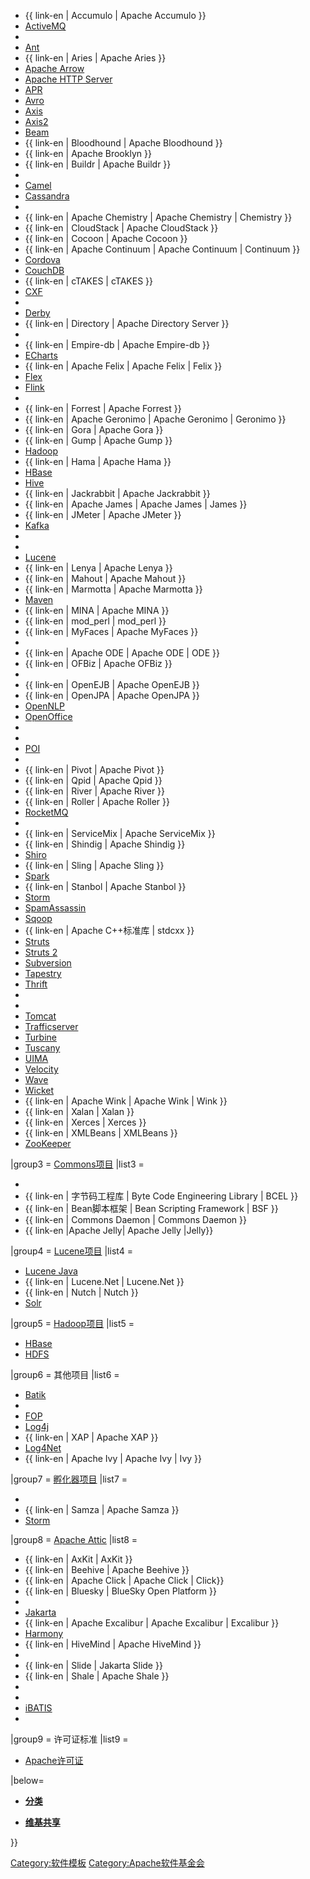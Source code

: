 {{Navbox
| name       = Apache
| title      = [[Apache软件基金会]]
| image      = [[File:Apache Software Foundation Logo (2016).svg|200px|ASF logo]]
| bodyclass  = hlist

| group1 = 顶级项目
| list1  = 
* {{ link-en | Abdera | Apache Abdera }}
* {{ link-en | Accumulo | Apache Accumulo }}
*[[Apache ActiveMQ|ActiveMQ]]
*{{tsl|en|Apache Ambari|Ambari}}
*[[Apache Ant|Ant]]
* {{ link-en | Aries | Apache Aries }}
*[[Apache Arrow]]
*[[Apache HTTP Server]]
*[[Apache可移植运行时|APR]]
*[[Apache Avro|Avro]]
*[[Apache Axis|Axis]]
*[[Apache Axis2|Axis2]]
*[[Apache Beam|Beam]]
* {{ link-en | Bloodhound | Apache Bloodhound }}
* {{ link-en | Apache Brooklyn }}
* {{ link-en | Buildr | Apache Buildr }}
*{{tsl|en|Apache Calcite|Apache Calcite|Calcite}}
*[[Apache Camel|Camel]]
*[[Cassandra]]
* {{link-en|Apache Cayenne|Apache Cayenne|Cayenne}}
* {{ link-en | Apache Chemistry | Apache Chemistry | Chemistry }}
* {{ link-en | CloudStack | Apache CloudStack }}
* {{ link-en | Cocoon | Apache Cocoon }}
* {{ link-en | Apache Continuum | Apache Continuum | Continuum }}
*[[Adobe PhoneGap|Cordova]]
*[[CouchDB]]
* {{ link-en | cTAKES | cTAKES }}
*[[Apache CXF|CXF]]
*{{tsl|en|Deltacloud|Deltacloud}}
*[[Apache Derby|Derby]]
* {{ link-en | Directory | Apache Directory Server }}
*{{tsl|en|Apache Drill|Drill}}
* {{ link-en | Empire-db | Apache Empire-db }}
* [[Apache ECharts|ECharts]]
* {{ link-en | Apache Felix | Apache Felix | Felix }}
*[[Apache Flex|Flex]]
*[[Apache Flink|Flink]]
*{{tsl|en|Apache Flume|Flume}}
* {{ link-en | Forrest | Apache Forrest }}
* {{ link-en | Apache Geronimo | Apache Geronimo | Geronimo }}
* {{ link-en | Gora | Apache Gora }}
* {{ link-en | Gump | Apache Gump }}
*[[Apache Hadoop|Hadoop]]
* {{ link-en | Hama | Apache Hama }}
*[[HBase]]
*[[Apache Hive|Hive]]
* {{ link-en | Jackrabbit | Apache Jackrabbit }}
* {{ link-en | Apache James | Apache James | James }}
* {{ link-en | JMeter | Apache JMeter }}
*[[Apache Kafka|Kafka]]
*{{tsl|en|Apache Karaf|Karaf}}
*{{tsl|en|Apache Kylin|Apache Kylin|Kylin}}
*[[Lucene]]
* {{ link-en | Lenya | Apache Lenya }}
* {{ link-en | Mahout | Apache Mahout }}
* {{ link-en | Marmotta | Apache Marmotta }}
*[[Apache Maven|Maven]]
* {{ link-en | MINA | Apache MINA }}
* {{ link-en | mod_perl | mod_perl }}
* {{ link-en | MyFaces | Apache MyFaces }}
*{{tsl|en|Apache Nutch|Nutch}}
* {{ link-en | Apache ODE | Apache ODE | ODE }}
* {{ link-en | OFBiz | Apache OFBiz }}
*{{tsl|en|Oozie}}
* {{ link-en | OpenEJB | Apache OpenEJB }}
* {{ link-en | OpenJPA | Apache OpenJPA }}
*[[OpenNLP]]
*[[Apache OpenOffice|OpenOffice]]
*{{tsl|en|Apache PDFBox|PDFBox}}
*{{tsl|en|Apache Phoenix|Apache Phoenix|Phoenix}}
*[[Apache POI|POI]]
*{{tsl|en|Pig (programming tool)|Pig (编程工具)|Pig}}
* {{ link-en | Pivot | Apache Pivot }}
* {{ link-en | Qpid | Apache Qpid }}
* {{ link-en | River | Apache River }}
* {{ link-en | Roller | Apache Roller }}
*[[Apache RocketMQ | RocketMQ]]
*{{tsl|en|Apache Samza|Samza}}
* {{ link-en | ServiceMix | Apache ServiceMix }}
* {{ link-en | Shindig | Apache Shindig }}
*[[Apache Shiro|Shiro]]
* {{ link-en | Sling | Apache Sling }}
*[[Apache Spark|Spark]]
* {{ link-en | Stanbol | Apache Stanbol }}
*[[Apache Storm|Storm]]
*[[SpamAssassin]]
*[[Apache Sqoop|Sqoop]]
* {{ link-en | Apache C++标准库 | stdcxx }}
*[[Apache Struts|Struts]]
*[[Apache Struts 2|Struts 2]]
*[[Subversion]]
*[[Tapestry]]
*[[Thrift]]
* {{link-en|Tiles|Apache Tiles}}
*{{tsl|en|Apache Tika|Tika}}
*[[Apache Tomcat|Tomcat]]
*[[Traffic_Server|Trafficserver]]
* [[ Turbine ]]
*[[Apache Tuscany|Tuscany]]
*[[UIMA]]
*[[Apache Velocity|Velocity]]
*[[Apache Wave|Wave]]
* [[Wicket]]
* {{ link-en | Apache Wink | Apache Wink | Wink }}
* {{ link-en | Xalan | Xalan }}
* {{ link-en | Xerces | Xerces }}
* {{ link-en | XMLBeans | XMLBeans }}
*[[Apache ZooKeeper|ZooKeeper]]

|group3 = [[Apache Commons|Commons项目]]
|list3 = 
*{{tsl|en|Apache Commons Logging}}
* {{ link-en | 字节码工程库 | Byte Code Engineering Library | BCEL }}
* {{ link-en | Bean脚本框架 | Bean Scripting Framework | BSF }}
* {{ link-en | Commons Daemon | Commons Daemon }}
* {{ link-en |Apache Jelly| Apache Jelly |Jelly}}

|group4 = [[Lucene|Lucene项目]]
|list4 = 
*[[Lucene|Lucene Java]]
* {{ link-en | Lucene.Net | Lucene.Net }}
* {{ link-en | Nutch | Nutch }}
*[[Solr]]

|group5 = [[Hadoop|Hadoop项目]]
|list5 = 
*[[Apache HBase|HBase]]
*[[HDFS]]

|group6 = 其他项目
|list6 = 
*[[Batik (software)|Batik]]
*{{tsl|en|Chainsaw (log file viewer)|Chainsaw (日志文件查看器)|Chainsaw}}
*[[格式化对象处理器|FOP]]
*[[Log4j]]
* {{ link-en | XAP | Apache XAP }}
* [[ Log4Net ]]
* {{ link-en | Apache Ivy | Apache Ivy | Ivy }}


|group7 = [[Apache Incubator|孵化器项目]]
|list7 = 
*{{tsl|en|Apache XAP|XAP}}
* {{ link-en | Samza | Apache Samza }}
*[[Apache Storm|Storm]]

|group8 = [[Apache Attic]]
|list8 = 
* {{ link-en | AxKit | AxKit }}
* {{ link-en | Beehive | Apache Beehive }}
* {{ link-en | Apache Click | Apache Click | Click}}
* {{ link-en | Bluesky | BlueSky Open Platform }}
* {{link-en|Cactus (專案)|Jakarta Cactus|Cactus}}
*[[Jakarta项目|Jakarta]]
* {{ link-en | Apache Excalibur | Apache Excalibur | Excalibur }}
*[[Apache Harmony|Harmony]]
* {{ link-en | HiveMind | Apache HiveMind }}
*{{tsl|en|Apache Lenya|Lenya}}
* {{ link-en | Slide | Jakarta Slide }}
* {{ link-en | Shale | Apache Shale }}
*{{tsl|en|Apache Shindig|Shindig}}
*{{tsl|en|Apache C++ Standard Library|stdcxx}}
*[[iBATIS]]
*{{tsl|en|XMLBeans}}

|group9 = 许可证标准
|list9 =
*[[Apache许可证]]

|below=
*{{icon|CAT}} '''[[:Category:Apache软件基金会|分类]]'''
*{{icon|commons}} '''[[:commons:Category:Apache软件基金会|维基共享]]'''

}}<noinclude>
[[Category:软件模板]]
[[Category:Apache软件基金会]]
</noinclude>